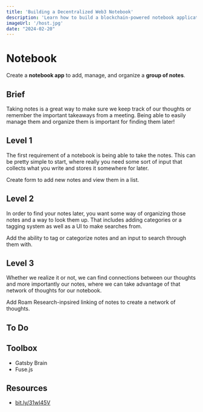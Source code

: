 ```yaml
---
title: 'Building a Decentralized Web3 Notebook'
description: 'Learn how to build a blockchain-powered notebook application with decentralized storage and hosting for true data ownership and censorship resistance.'
imageUrl: '/host.jpg'
date: "2024-02-20"
---
```



# Notebook

Create a <strong className="text-brand-blue-medium">notebook app</strong> to add, manage, and organize a <strong className="text-brand-purple">group of notes</strong>.


## Brief

Taking notes is a great way to make sure we keep track of our thoughts or remember the important takeaways from a meeting. Being able to easily manage them and organize them is important for finding them later!

## Level 1

The first requirement of a notebook is being able to take the notes. This can be pretty simple to start, where really you need some sort of input that collects what you write and stores it somewhere for later.

Create form to add new notes and view them in a list.

## Level 2

In order to find your notes later, you want some way of organizing those notes and a way to look them up. That includes adding categories or a tagging system as well as a UI to make searches from.

Add the ability to tag or categorize notes and an input to search through them with.

## Level 3

Whether we realize it or not, we can find connections between our thoughts and more importantly our notes, where we can take advantage of that network of thoughts for our notebook.

Add Roam Research-inpsired linking of notes to create a network of thoughts.


## To Do

## Toolbox
- Gatsby Brain
- Fuse.js

## Resources
- [bit.ly/31wI45V](https://bit.ly/31wI45V)
